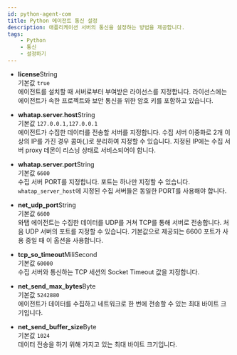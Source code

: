 ```yaml
---
id: python-agent-com
title: Python 에이전트 통신 설정
description: 애플리케이션 서버의 통신을 설정하는 방법을 제공합니다.
tags:
    - Python
    - 통신
    - 설정하기
---
```


* **license**<span class='type'>String</span><br/>
    기본값 `true`<br/>
    에이전트를 설치할 때 서버로부터 부여받은 라이선스를 지정합니다. 라이선스에는 에이전트가 속한 프로젝트와 보안 통신을 위한 암호 키를 포함하고 있습니다.

* **whatap.server.host**<span class='type'>String</span><br/>
    기본값 `127.0.0.1,127.0.0.1`<br/>
    에이전트가 수집한 데이터를 전송할 서버를 지정합니다. 수집 서버 이중화로 2개 이상의 IP를 가진 경우 콤마(*,*)로 분리하여 지정할 수 있습니다. 지정된 IP에는 수집 서버 proxy 데몬이 리스닝 상태로 서비스되어야 합니다.

* **whatap.server.port**<span class='type'>String</span><br/>
    기본값 `6600`<br/>
    수집 서버 PORT를 지정합니다. 포트는 하나만 지정할 수 있습니다. `whatap_server_host`에 지정된 수집 서버들은 동일한 PORT를 사용해야 합니다.

* **net_udp_port**<span class='type'>String</span><br/>
    기본값 `6600`<br/>
    와탭 에이전트는 수집한 데이터를 UDP를 거쳐 TCP를 통해 서버로 전송합니다. 처음 UDP 서버의 포트를 지정할 수 있습니다. 기본값으로 제공되는 6600 포트가 사용 중일 때 이 옵션을 사용합니다.

* **tcp_so_timeout**<span class='type'>MiliSecond</span><br/>
    기본값 `60000`<br/>
    수집 서버와 통신하는 TCP 세션의 Socket Timeout 값을 지정합니다.

* **net_send_max_bytes**<span class='type'>Byte</span><br/>
    기본값 `5242880`<br/>
    에이전트가 데이터를 수집하고 네트워크로 한 번에 전송할 수 있는 최대 바이트 크기입니다.     

* **net_send_buffer_size**<span class='type'>Byte</span><br/>
    기본값 `1024`<br/>
    데이터 전송을 하기 위해 가지고 있는 최대 바이트 크기입니다.            